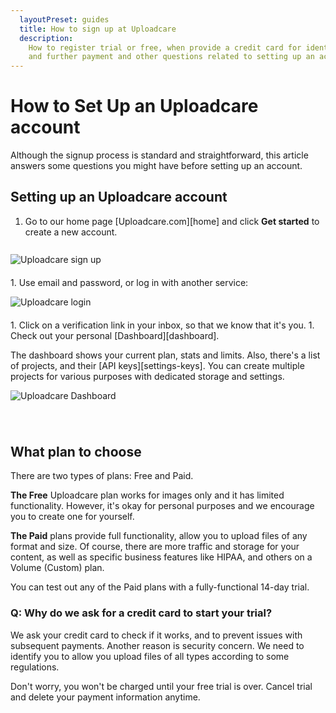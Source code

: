 ```yaml
---
  layoutPreset: guides
  title: How to sign up at Uploadcare
  description:
    How to register trial or free, when provide a credit card for identification
    and further payment and other questions related to setting up an account.
---
```


# How to Set Up an Uploadcare account

Although the signup process is standard and straightforward, this article
answers some questions you might have before setting up an account.

## Setting up an Uploadcare account

1. Go to our home page [Uploadcare.com][home] and click **Get started** to
   create a new account.
<div style="padding-top: 10pt; padding-bottom: 15pt;">
<img src="https://ucarecdn.com/53cf2933-4ef2-4970-a14f-34b3116e6f4e/loginscr01.png"
     alt="Uploadcare sign up" title="The button is in the top right corner." />
</div>
1. Use email and password, or log in with another service:
<div style="padding-top: 10pt; padding-bottom: 15pt;">
<img src="https://ucarecdn.com/259d4dd0-c2ac-43da-b03a-fb48f262346c/loginscr02.png"
     alt="Uploadcare login" title="We’re using email here. You can use Google and GitHub accounts as well." />
</div>
1. Click on a verification link in your inbox, so that we know that it's you.
1. Check out your personal [Dashboard][dashboard].

The dashboard shows your current plan, stats and limits. Also, there's a list of
projects, and their [API keys][settings-keys]. You can create multiple projects
for various purposes with dedicated storage and settings.

<div style="padding-bottom: 30pt;">
<img src="https://ucarecdn.com/d9f89f2e-937b-474f-a415-4d37df6e5a28/loginscr03.png"
     alt="Uploadcare Dashboard"
     title="Here’s what the Uploadcare Dashboard looks like after you complete the registration process." />
</div>

## What plan to choose

There are two types of plans: Free and Paid.

**The Free** Uploadcare plan works for images only and it has limited
functionality. However, it's okay for personal purposes and we encourage you to
create one for yourself.

**The Paid** plans provide full functionality, allow you to upload files of any
format and size. Of course, there are more traffic and storage for your content,
as well as specific business features like HIPAA, and others on a Volume
(Custom) plan.

You can test out any of the Paid plans with a fully-functional 14-day trial.

### Q: Why do we ask for a credit card to start your trial?
We ask your credit card to check if it works, and to prevent issues with subsequent
payments. Another reason is security concern. We need to identify you to allow
you upload files of all types according to some regulations.

Don't worry, you won't be charged until your free trial is over. Cancel trial
and delete your payment information anytime.
